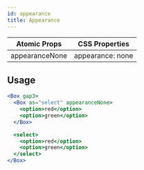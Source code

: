 ```yaml
---
id: appearance
title: Appearance
---
```


| Atomic Props   | CSS Properties   |
| -------------- | ---------------- |
| appearanceNone | appearance: none |

## Usage

```jsx live
<Box gap3>
  <Box as="select" appearanceNone>
    <option>red</option>
    <option>green</option>
  </Box>

  <select>
    <option>red</option>
    <option>green</option>
  </select>
</Box>
```
